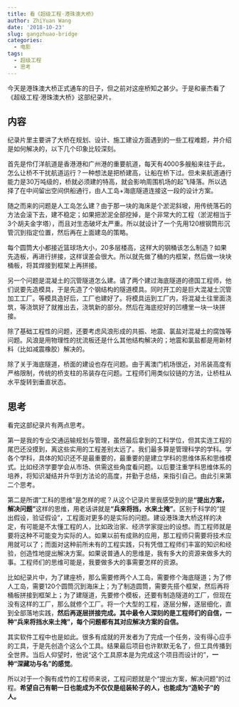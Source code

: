 ```yaml
---
title: 看《超级工程·港珠澳大桥》
author: ZhiYuan Wang
date: '2018-10-23'
slug: gangzhuao-bridge
categories:
  - 电影
tags:
  - 超级工程
  - 思考
---
```


今天是港珠澳大桥正式通车的日子，但之前对这座桥知之甚少。于是和豪杰看了《超级工程·港珠澳大桥》这部纪录片。

## 内容

纪录片里主要讲了大桥在规划、设计、施工建设方面遇到的一些工程难题，并介绍是如何解决的，以下几个印象比较深刻。

首先是伶仃洋航道是香港港和广州港的重要航道，每天有4000多艘船来往于此，怎么让桥不干扰航道运行？一种想法是把桥建高，让船在桥下过。但未来航道通行能力是30万吨级的，桥就必须建的特高，就会影响周围机场的起飞降落。所以选择了在中间留出空间供船通行，由人工岛+海底隧道连接这一段的设计方案。

随之而来的问题是人工岛怎么建？由于那一块的海床是个淤泥斜坡，用传统落石的方法会滚下去，建不稳定；如果把淤泥全部挖掉，是个非常大的工程（淤泥相当于3个胡夫金字塔），而且对生态破坏太严重。所以就设计了一个先用120根钢筒形沉管沉到指定位置，然后再在上面建岛的策略。

每个圆筒大小都接近篮球场大小，20多层楼高，这样大的钢桶该怎么制造？如果先造板，再进行拼接，这样误差会很大。所以就先做了桶的内框架，然后做一块块桶板，将其焊接到框架上再拼接。

另一个问题是混凝土的沉管隧道怎么建。请了两个建过海底隧道的德国工程师，他们说要先造模具，于是先造了个钢结构的隧道模具。同时开工的是巨大混凝土沉管加工工厂。等模具造好后，工厂也建好了。将模具运到工厂内，将混凝土往里面浇筑，等浇筑好了就推出去，浇筑新的部分。然后在海底挖好的凹槽里一块一块拼接。

除了基础工程性的问题，还要考虑风浪形成的共振、地震、氯盐对混凝土的腐蚀等问题。风浪是用物理性的扰流板还是什么其他结构解决的；地震和氯盐都是用新材料（比如减震橡胶）解决的。

除了关于海底隧道，桥面的建设也存在问题。由于离澳门机场很近，对吊装高度有严格限制，传统的桥支柱的吊装存在问题。工程师们用类似铰链的方法，让桥柱从水平旋转到垂直状态。

## 思考

看完这部纪录片有两点思考。

第一是我的专业交通运输规划与管理，虽然最后拿到的工科学位，但其实连工程的尾巴还没摸到，离这些实用的工程差别太远了。我们最多算是管理科学的学科。学各个学科，具体的知识还不是最重要的，最重要的是建立学科的思维体系和思维模式。比如经济学要学会从市场、供需这些角度看问题。以后要注重学科思维体系的培养，将知识凝结并升华到方法论的高度，并勤于总结，来指引自己。由此引来第二个思考。

第二是所谓“工科的思维”是怎样的呢？从这个记录片里我感受到的是**“提出方案，解决问题”**这样的思维，用老话讲就是**“兵来将挡，水来土掩”**。区别于科学的“提出假设，验证假设”，工程面对更多的是实际的问题。建设港珠澳大桥这样的决定，有可能是不太懂工程的人，比如政治家、经济学家提出的设想。而工程师就是要将这种不可能变为实际的人。如果以前有成熟的应用，那工程师只需要将技术应用就可以了；而面对这种前所未有的工程实践，只有凭借工程师们丰富的知识和经验，创造性地提出解决方案。如果说普通人的思维是，我有多大的资源来做多大的事。工程师们的思维可能是，我要做多大的事需要怎样的资源。

比如纪录片中，为了建座桥，那么需要修两个人工岛，需要修个海底隧道；为了修人工岛，需要120个圆筒沉到海床上；为了制造圆筒，需要先搭个框架，然后再将桶板拼接到框架上；为了建隧道，先要修个模板，还要有制造隧道的工厂，但现在没有这样的工厂，那么就修个工厂。将一个大型的工程，逐层分解，逐层细化，直到全部落地实践，**然后再逐层拼接完成。其中最令人深刻的是工程师们的自信，一种“兵来将挡水来土掩”，每个问题都有其对应解决方案的自信。**

其实软件工程中也是如此。很多有成就的开发者为了完成一个任务，没有得心应手的工具，于是先创造个这么个工具。结果最后项目也许默默无名了，但工具传播到全世界。当后人仰望时，他说“这个工具原本是为完成这个项目而设计的”，**一种“深藏功与名”的感觉**。

所以对于一个胸有成竹的工程师来说，工程问题就是个“提出方案，解决问题”的过程。**希望自己有朝一日也能成为不仅仅是组装轮子的人，也能成为“造轮子”的人。**
